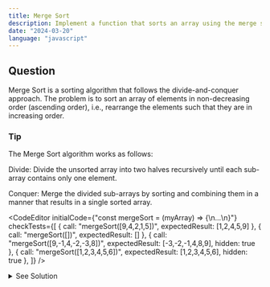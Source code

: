 ```yaml
---
title: Merge Sort
description: Implement a function that sorts an array using the merge sort algorithm.
date: "2024-03-20"
language: "javascript"
---
```


## Question
Merge Sort is a sorting algorithm that follows the divide-and-conquer approach. 
The problem is to sort an array of elements in non-decreasing order (ascending order), 
i.e., rearrange the elements such that they are in increasing order.

### Tip
The Merge Sort algorithm works as follows:

Divide: Divide the unsorted array into two halves recursively until each sub-array contains only one element.

Conquer: Merge the divided sub-arrays by sorting and combining them in a manner that results in a single sorted array.

<CodeEditor 
    initialCode={"const mergeSort = (myArray) => {\n...\n}"}
    checkTests={[
        {
        call: "mergeSort([9,4,2,1,5])",
        expectedResult: [1,2,4,5,9]
        },
        {
        call: "mergeSort([])",
        expectedResult: []
        },
        {
        call: "mergeSort([9,-1,4,-2,-3,8])",
        expectedResult: [-3,-2,-1,4,8,9],
        hidden: true
        },
        {
        call: "mergeSort([1,2,3,4,5,6])",
        expectedResult: [1,2,3,4,5,6],
        hidden: true
        },
        ]}
/>

<details>
  <summary>See Solution</summary>

## Solution

### Basic idea
Here's a general approach to solving the N-Queens problem using backtracking:

- Start with an empty N×N chessboard.
- Place a queen in the first row.
- Move to the next row and place a queen in a safe position.
- Continue this process recursively until all queens are placed or until it's not possible to place a queen without violating the constraints.
- If a solution is found (i.e., all queens are placed), add it to the list of solutions.
- Backtrack to explore other possibilities.

```js
const mergeSort = (arr) => {
    if (arr.length <= 1) {
        return arr;
    }
    
    // Divide the array into two halves
    const mid = Math.floor(arr.length / 2);
    const leftHalf = arr.slice(0, mid);
    const rightHalf = arr.slice(mid);
    
    // Recursively sort the two halves
    const sortedLeftHalf = mergeSort(leftHalf);
    const sortedRightHalf = mergeSort(rightHalf);
    
    // Merge the sorted halves
    return merge(sortedLeftHalf, sortedRightHalf);
}

function merge(left, right) {
    let result = [];
    let leftIndex = 0;
    let rightIndex = 0;

    // Compare elements from both arrays and add the smaller one to the result array
    while (leftIndex < left.length && rightIndex < right.length) {
        if (left[leftIndex] < right[rightIndex]) {
            result.push(left[leftIndex]);
            leftIndex++;
        } else {
            result.push(right[rightIndex]);
            rightIndex++;
        }
    }

    // Add remaining elements from left array
    while (leftIndex < left.length) {
        result.push(left[leftIndex]);
        leftIndex++;
    }

    // Add remaining elements from right array
    while (rightIndex < right.length) {
        result.push(right[rightIndex]);
        rightIndex++;
    }

    return result;
}


```

### Algorithm Detailed Explanation
1. The `mergeSort` function takes an array `arr` as input and returns the sorted array.
2. If the length of the input array is less than or equal to 1, the function returns the array as it is already sorted.
3. Otherwise, the function calculates the middle index of the array and divides it into two halves: `leftHalf` and `rightHalf`.
4. The function recursively calls `mergeSort` on the two halves to sort them.
5. The sorted halves are then merged using the `merge` function, which compares elements from both halves and adds them to the result array in sorted order.
6. The merged array is returned as the final sorted array.

## Complexity Analysis
The time complexity of the Merge Sort algorithm is O(n log n), where n is the number of elements in the input array. 
This is because the array is divided into halves recursively, and the merge operation takes O(n) time.


</details>


